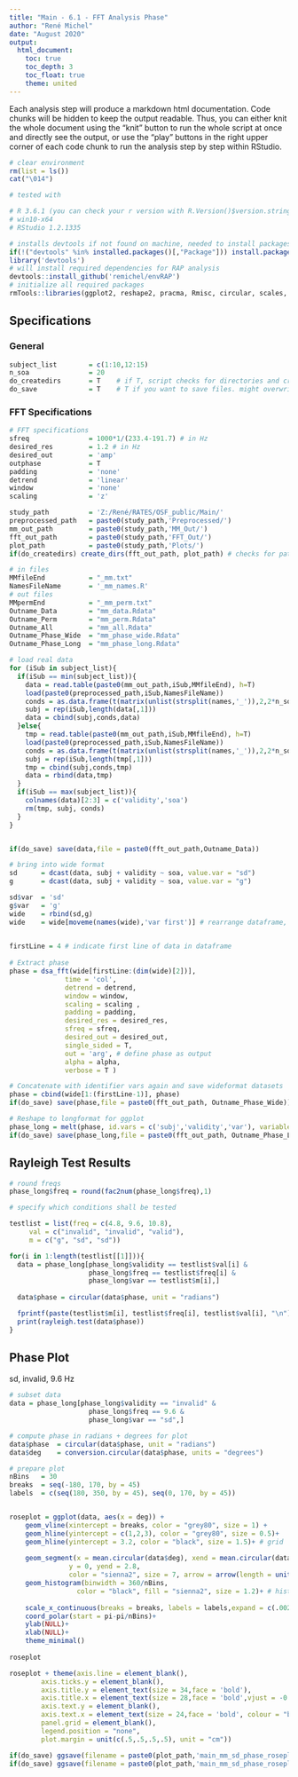 ```yaml
---
title: "Main - 6.1 - FFT Analysis Phase"
author: "René Michel"
date: "August 2020"
output: 
  html_document:
    toc: true
    toc_depth: 3
    toc_float: true
    theme: united
---
```



Each analysis step will produce a markdown html documentation. Code chunks will be hidden to keep the output readable. Thus, you can either knit the whole document using the "knit" button to run the whole script at once and directly see the output, or use the "play" buttons in the right upper corner of each code chunk to run the analysis step by step within RStudio.

```r
# clear environment
rm(list = ls())
cat("\014")
```

```r

# tested with 

# R 3.6.1 (you can check your r version with R.Version()$version.string)
# win10-x64
# RStudio 1.2.1335

# installs devtools if not found on machine, needed to install packages from github
if(!("devtools" %in% installed.packages()[,"Package"])) install.packages('devtools')
library('devtools')
# will install required dependencies for RAP analysis
devtools::install_github('remichel/envRAP') 
# initialize all required packages
rmTools::libraries(ggplot2, reshape2, pracma, Rmisc, circular, scales, R.matlab, dplyr, stats, lattice, car, rmTools, knitr, kableExtra) 
```

## Specifications

### General

```r
subject_list        = c(1:10,12:15)
n_soa               = 20 
do_createdirs       = T    # if T, script checks for directories and creates them if necessary
do_save             = T    # T if you want to save files. might overwrite existing datafiles
```

### FFT Specifications

```r
# FFT specifications
sfreq               = 1000*1/(233.4-191.7) # in Hz
desired_res         = 1.2 # in Hz
desired_out         = 'amp'
outphase            = T 
padding             = 'none'
detrend             = 'linear'
window              = 'none'
scaling             = 'z'
```

```r
study_path          = 'Z:/René/RATES/OSF_public/Main/'
preprocessed_path   = paste0(study_path,'Preprocessed/') 
mm_out_path         = paste0(study_path,'MM_Out/') 
fft_out_path        = paste0(study_path,'FFT_Out/')  
plot_path           = paste0(study_path,'Plots/')
if(do_createdirs) create_dirs(fft_out_path, plot_path) # checks for paths and creates them if missing
```


```r

# in files
MMfileEnd           = "_mm.txt"
NamesFileName       = '_mm_names.R'
# out files
MMpermEnd           = "_mm_perm.txt"
Outname_Data        = "mm_data.Rdata"
Outname_Perm        = "mm_perm.Rdata"
Outname_All         = "mm_all.Rdata"
Outname_Phase_Wide  = "mm_phase_wide.Rdata"
Outname_Phase_Long  = "mm_phase_long.Rdata"

# load real data 
for (iSub in subject_list){
  if(iSub == min(subject_list)){
    data = read.table(paste0(mm_out_path,iSub,MMfileEnd), h=T)
    load(paste0(preprocessed_path,iSub,NamesFileName))
    conds = as.data.frame(t(matrix(unlist(strsplit(names,'_')),2,2*n_soa)))
    subj = rep(iSub,length(data[,1]))
    data = cbind(subj,conds,data)
  }else{
    tmp = read.table(paste0(mm_out_path,iSub,MMfileEnd), h=T)
    load(paste0(preprocessed_path,iSub,NamesFileName))
    conds = as.data.frame(t(matrix(unlist(strsplit(names,'_')),2,2*n_soa)))
    subj = rep(iSub,length(tmp[,1]))
    tmp = cbind(subj,conds,tmp)
    data = rbind(data,tmp)
  }
  if(iSub == max(subject_list)){
    colnames(data)[2:3] = c('validity','soa')
    rm(tmp, subj, conds)
  }
}


if(do_save) save(data,file = paste0(fft_out_path,Outname_Data))
```


```r

# bring into wide format
sd      = dcast(data, subj + validity ~ soa, value.var = "sd")
g       = dcast(data, subj + validity ~ soa, value.var = "g")

sd$var  = 'sd'
g$var   = 'g'
wide    = rbind(sd,g)
wide    = wide[moveme(names(wide),'var first')] # rearrange dataframe, bring id.vars to front of dataframe
  
```



```r

firstLine = 4 # indicate first line of data in dataframe
  
# Extract phase
phase = dsa_fft(wide[firstLine:(dim(wide)[2])], 
              time = 'col', 
              detrend = detrend, 
              window = window, 
              scaling = scaling , 
              padding = padding, 
              desired_res = desired_res, 
              sfreq = sfreq, 
              desired_out = desired_out, 
              single_sided = T, 
              out = 'arg', # define phase as output
              alpha = alpha, 
              verbose = T )

# Concatenate with identifier vars again and save wideformat datasets
phase = cbind(wide[1:(firstLine-1)], phase)
if(do_save) save(phase,file = paste0(fft_out_path, Outname_Phase_Wide))

# Reshape to longformat for ggplot
phase_long = melt(phase, id.vars = c('subj','validity','var'), variable.name = 'freq', value.name = 'phase')
if(do_save) save(phase_long,file = paste0(fft_out_path, Outname_Phase_Long))

```

## Rayleigh Test Results

```r

# round freqs
phase_long$freq = round(fac2num(phase_long$freq),1)

# specify which conditions shall be tested

testlist = list(freq = c(4.8, 9.6, 10.8),
     val = c("invalid", "invalid", "valid"),
     m = c("g", "sd", "sd"))

for(i in 1:length(testlist[[1]])){
  data = phase_long[phase_long$validity == testlist$val[i] &
                    phase_long$freq == testlist$freq[i] &
                    phase_long$var == testlist$m[i],]
  
  data$phase = circular(data$phase, unit = "radians")

  fprintf(paste(testlist$m[i], testlist$freq[i], testlist$val[i], "\n"))
  print(rayleigh.test(data$phase))
}

```

## Phase Plot 

sd, invalid, 9.6 Hz

```r

# subset data
data = phase_long[phase_long$validity == "invalid" &
                    phase_long$freq == 9.6 &
                    phase_long$var == "sd",]

# compute phase in radians + degrees for plot
data$phase  = circular(data$phase, unit = "radians")
data$deg    = conversion.circular(data$phase, units = "degrees")

# prepare plot
nBins   = 30
breaks  = seq(-180, 170, by = 45)
labels  = c(seq(180, 350, by = 45), seq(0, 170, by = 45))


roseplot = ggplot(data, aes(x = deg)) +
    geom_vline(xintercept = breaks, color = "grey80", size = 1) + 
    geom_hline(yintercept = c(1,2,3), color = "grey80", size = 0.5)+
    geom_hline(yintercept = 3.2, color = "black", size = 1.5)+ # grid
  
    geom_segment(x = mean.circular(data$deg), xend = mean.circular(data$deg), 
               y = 0, yend = 2.8, 
               color = "sienna2", size = 7, arrow = arrow(length = unit(1.5, "cm")))+  # arrow
    geom_histogram(binwidth = 360/nBins, 
                 color = "black", fill = "sienna2", size = 1.2)+ # hist
  
    scale_x_continuous(breaks = breaks, labels = labels,expand = c(.002,0))+
    coord_polar(start = pi-pi/nBins)+
    ylab(NULL)+
    xlab(NULL)+
    theme_minimal()
    
roseplot

```
  



```r
roseplot + theme(axis.line = element_blank(),
        axis.ticks.y = element_blank(),
        axis.title.y = element_text(size = 34,face = 'bold'),
        axis.title.x = element_text(size = 28,face = 'bold',vjust = -0.5),
        axis.text.y = element_blank(),
        axis.text.x = element_text(size = 24,face = 'bold', colour = "black"),
        panel.grid = element_blank(),
        legend.position = "none",
        plot.margin = unit(c(.5,.5,.5,.5), unit = "cm"))

if(do_save) ggsave(filename = paste0(plot_path,'main_mm_sd_phase_roseplot.png'), device = "png", height = 30, width = 30, units = "cm")
if(do_save) ggsave(filename = paste0(plot_path,'main_mm_sd_phase_roseplot.pdf'), device = "pdf", height = 30, width = 30, units = "cm")
```
